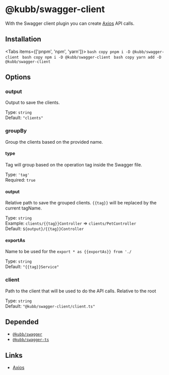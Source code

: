 
# @kubb/swagger-client

With the Swagger client plugin you can create [Axios](https://axios-http.com/docs/intro) API calls.

## Installation

<Tabs items={['pnpm', 'npm', 'yarn']}>
  <Tab>
    ```bash copy
    pnpm i -D @kubb/swagger-client
    ```
  </Tab>
    <Tab>
    ```bash copy
    npm i -D @kubb/swagger-client
    ```
  </Tab>
    <Tab>
    ```bash copy
    yarn add -D @kubb/swagger-client
    ```
  </Tab>
</Tabs>

## Options


### output
Output to save the clients.

Type: `string` <br/>
Default: `"clients"`

### groupBy
Group the clients based on the provided name.

#### type
Tag will group based on the operation tag inside the Swagger file.

Type: `'tag'` <br/>
Required: `true`

#### output
Relative path to save the grouped clients.
`{{tag}}` will be replaced by the current tagName.

Type: `string` <br/>
Example: `clients/{{tag}}Controller` => `clients/PetController` <br/>
Default: `${output}/{{tag}}Controller`

#### exportAs
Name to be used for the `export * as {{exportAs}} from './`

Type: `string` <br/>
Default: `"{{tag}}Service"`

### client
Path to the client that will be used to do the API calls.
Relative to the root

Type: `string` <br/>
Default: `"@kubb/swagger-client/client.ts"`

## Depended

- [`@kubb/swagger`](/docs/usage/swagger)
- [`@kubb/swagger-ts`](/docs/usage/swagger-ts)

## Links

- [Axios](https://axios-http.com/docs/intro)